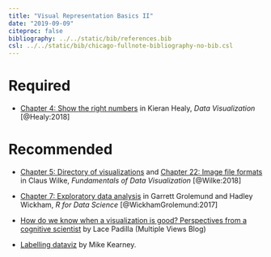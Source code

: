 ```yaml
---
title: "Visual Representation Basics II"
date: "2019-09-09"
citeproc: false
bibliography: ../../static/bib/references.bib
csl: ../../static/bib/chicago-fullnote-bibliography-no-bib.csl
---
```


# Required

- <i class="fas fa-book"></i> [Chapter 4: Show the right numbers](http://socviz.co/groupfacettx.html) in Kieran Healy, *Data Visualization* [@Healy:2018]

# Recommended

- <i class="fas fa-book"></i> [Chapter 5: Directory of visualizations](https://serialmentor.com/dataviz/directory-of-visualizations.html) and [Chapter 22: Image file formats](https://serialmentor.com/dataviz/image-file-formats.html) in Claus Wilke, *Fundamentals of Data Visualization* [@Wilke:2018]

- <i class="fas fa-book"></i> [Chapter 7: Exploratory data analysis](https://r4ds.had.co.nz/exploratory-data-analysis.html) in Garrett Grolemund and Hadley Wickham, *R for Data Science* [@WickhamGrolemund:2017]

- <i class="fas fa-external-link-square-alt"></i> [How do we know when a visualization is good? Perspectives from a cognitive scientist](https://medium.com/multiple-views-visualization-research-explained/how-do-we-know-when-a-visualization-is-good-c894b5194b62) by Lace Padilla (Multiple Views Blog)

- <i class="fas fa-external-link-square-alt"></i> [Labelling dataviz ](https://mikewk.com/post/2018-09-20-labelling-dataviz/) by Mike Kearney.

